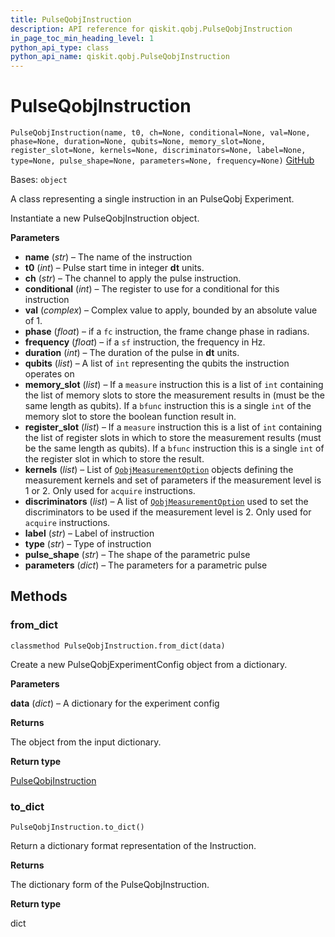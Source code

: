 ```yaml
---
title: PulseQobjInstruction
description: API reference for qiskit.qobj.PulseQobjInstruction
in_page_toc_min_heading_level: 1
python_api_type: class
python_api_name: qiskit.qobj.PulseQobjInstruction
---
```


# PulseQobjInstruction

<span id="qiskit.qobj.PulseQobjInstruction" />

`PulseQobjInstruction(name, t0, ch=None, conditional=None, val=None, phase=None, duration=None, qubits=None, memory_slot=None, register_slot=None, kernels=None, discriminators=None, label=None, type=None, pulse_shape=None, parameters=None, frequency=None)` [GitHub](https://github.com/qiskit/qiskit/tree/stable/0.20/qiskit/qobj/pulse_qobj.py "view source code")

Bases: `object`

A class representing a single instruction in an PulseQobj Experiment.

Instantiate a new PulseQobjInstruction object.

**Parameters**

*   **name** (*str*) – The name of the instruction
*   **t0** (*int*) – Pulse start time in integer **dt** units.
*   **ch** (*str*) – The channel to apply the pulse instruction.
*   **conditional** (*int*) – The register to use for a conditional for this instruction
*   **val** (*complex*) – Complex value to apply, bounded by an absolute value of 1.
*   **phase** (*float*) – if a `fc` instruction, the frame change phase in radians.
*   **frequency** (*float*) – if a `sf` instruction, the frequency in Hz.
*   **duration** (*int*) – The duration of the pulse in **dt** units.
*   **qubits** (*list*) – A list of `int` representing the qubits the instruction operates on
*   **memory\_slot** (*list*) – If a `measure` instruction this is a list of `int` containing the list of memory slots to store the measurement results in (must be the same length as qubits). If a `bfunc` instruction this is a single `int` of the memory slot to store the boolean function result in.
*   **register\_slot** (*list*) – If a `measure` instruction this is a list of `int` containing the list of register slots in which to store the measurement results (must be the same length as qubits). If a `bfunc` instruction this is a single `int` of the register slot in which to store the result.
*   **kernels** (*list*) – List of [`QobjMeasurementOption`](qiskit.qobj.QobjMeasurementOption "qiskit.qobj.QobjMeasurementOption") objects defining the measurement kernels and set of parameters if the measurement level is 1 or 2. Only used for `acquire` instructions.
*   **discriminators** (*list*) – A list of [`QobjMeasurementOption`](qiskit.qobj.QobjMeasurementOption "qiskit.qobj.QobjMeasurementOption") used to set the discriminators to be used if the measurement level is 2. Only used for `acquire` instructions.
*   **label** (*str*) – Label of instruction
*   **type** (*str*) – Type of instruction
*   **pulse\_shape** (*str*) – The shape of the parametric pulse
*   **parameters** (*dict*) – The parameters for a parametric pulse

## Methods

### from\_dict

<span id="qiskit.qobj.PulseQobjInstruction.from_dict" />

`classmethod PulseQobjInstruction.from_dict(data)`

Create a new PulseQobjExperimentConfig object from a dictionary.

**Parameters**

**data** (*dict*) – A dictionary for the experiment config

**Returns**

The object from the input dictionary.

**Return type**

[PulseQobjInstruction](qiskit.qobj.PulseQobjInstruction "qiskit.qobj.PulseQobjInstruction")

### to\_dict

<span id="qiskit.qobj.PulseQobjInstruction.to_dict" />

`PulseQobjInstruction.to_dict()`

Return a dictionary format representation of the Instruction.

**Returns**

The dictionary form of the PulseQobjInstruction.

**Return type**

dict

